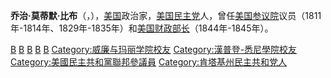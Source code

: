 {{noteTA
|1 =zh:佐治;zh-hans:乔治;zh-hk:佐治;zh-sg:乔治;zh-tw:喬治;zh-cn:乔治
}}

{{Infobox Officeholder
| name=乔治·莫蒂默·比布<br/>George Mortimer Bibb
| image=George M. Bibb - Brady-Handy.jpg
| image_width=200px
| order=17
| title=[[美国财政部长|美国财政部长]]
| term_start=1844年7月4日
| term_end=1845年3月7日
| president=[[约翰·泰勒|约翰·泰勒]]
| predecessor=[[约翰·坎菲尔德·斯潘塞|约翰·坎菲尔德·斯潘塞]]
| successor=[[罗伯特·J·沃克|罗伯特·J·沃克]]
| birth_date={{birth date|1776|10|30|mf=y}}
| birth_place=[[弗吉尼亚州|弗吉尼亚州]][[爱德华王子县_(弗吉尼亚州)|爱德华王子县]]
| death_date={{death date and age|1859|4|14|1776|10|30}}
| death_place=[[华盛顿特区|华盛顿特区]]
| party=[[美国民主党|美国民主党]]
| spouse=
| alma_mater=[[汉普登-悉尼学院|汉普登-悉尼学院]]<br>[[威廉与玛丽学院|威廉与玛丽学院]]
| profession=
| religion=
}}
'''乔治·莫蒂默·比布'''（{{lang-en|George Mortime Bibb}}，{{bd|1776年|10月30日|1859年|4月14日|}}），[[美国|美国]]政治家，[[美国民主党|美国民主党]]人，曾任[[美国参议院|美国参议院]]议员（1811年-1814年、1829年-1835年）和[[美国财政部长|美国财政部长]]（1844年-1845年）。

{{start box}}
{{succession box|[[约翰·坎菲尔德·斯潘塞|约翰·坎菲尔德·斯潘塞]]|[[罗伯特·J·沃克|罗伯特·J·沃克]]|[[美国财政部长|美国财政部长]]|1844年 - 1845年}}
{{end box}}
{{美国财政部长}}
{{John Tyler cabinet}}
{{肯塔基州联邦参议员}}
{{Authority control}}
{{DEFAULTSORT:Bibb, George M.}}
[[Category:葬于法兰克福公墓|B]]
[[Category:肯塔基州联邦参议员|B]]
[[Category:美国民主党联邦参议员|B]]
[[Category:美国财政部长|B]]
[[Category:肯塔基州民主党人|B]]
[[Category:威廉与玛丽学院校友|Category:威廉与玛丽学院校友]]
[[Category:漢普登-悉尼學院校友|Category:漢普登-悉尼學院校友]]
[[Category:美國民主共和黨聯邦參議員|Category:美國民主共和黨聯邦參議員]]
[[Category:肯塔基州民主共和党人|Category:肯塔基州民主共和党人]]